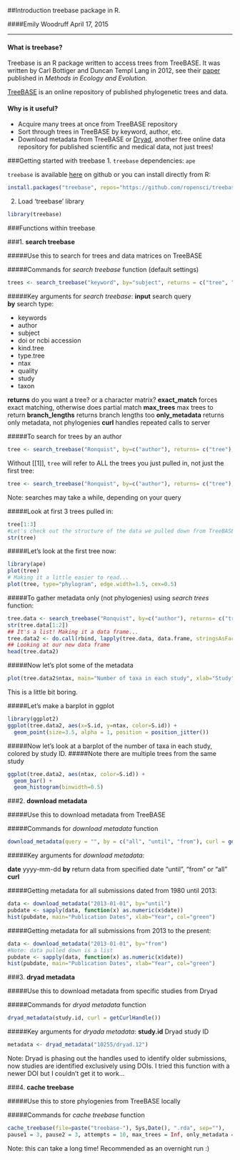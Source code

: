 ##Introduction treebase package in R.

####Emily Woodruff  April 17, 2015

-----------------------------------------
#### What is treebase?

Treebase is an R package written to access trees from TreeBASE. It was written by Carl Bottiger and Duncan Templ Lang in 2012, see their [paper](http://onlinelibrary.wiley.com/doi/10.1111/j.2041-210X.2012.00247.x/full) published in _Methods in Ecology and Evolution_.

[TreeBASE](http://treebase.org/treebase-web/urlAPI.html) is an online repository of published phylogenetic trees and data.  

#### Why is it useful? 

- Acquire many trees at once from TreeBASE repository
- Sort through trees in TreeBASE by keyword, author, etc.
- Download metadata from TreeBASE or [Dryad](http://datadryad.org/), another free online data repository for published scientific and medical data, not just trees!  

###Getting started with treebase
1. `treebase` dependencies: `ape`

`treebase` is available [here](https://github.com/ropensci/treebase) on github or you can install directly from R:

```r
install.packages("treebase", repos="https://github.com/ropensci/treebase" )
```
2. Load 'treebase' library
```r
library(treebase)
```

###Functions within treebase

###1. **search treebase**  

#####Use this to search for trees and data matrices on TreeBASE

#####Commands for _search_ _treebase_ function (default settings)
```r
trees <- search_treebase("keyword", by="subject", returns = c("tree", "matrix"), exact_match = FALSE, max_trees = Inf, branch_lengths = FALSE, curl = getCurlHandle(), verbose = TRUE,  pause1 = 2, pause2 = 1, attempts = 3, only_metadata = FALSE) 
```

#####Key arguments for _search_ _treebase_:
**input**   search query  
**by**      search type:

- keywords
- author
- subject
- doi or ncbi accession
- kind.tree
- type.tree
- ntax
- quality
- study
- taxon

**returns**        do you want a tree? or a character matrix?
**exact_match**    forces exact matching, otherwise does partial match
**max_trees**      max trees to return
**branch_lengths** returns branch lengths too
**only_metadata**  returns only metadata, not phylogenies
**curl**           handles repeated calls to server


#####To search for trees by an author
```r
tree <- search_treebase("Ronquist", by=c("author"), returns= c("tree"), exact_match=TRUE, max_trees = 5)[[1]]
```

Without [[1]], `tree` will refer to ALL the trees you just pulled in, not just the first tree:
```r
tree <- search_treebase("Ronquist", by=c("author"), returns= c("tree"), exact_match=TRUE, max_trees = 5)
```

Note: searches may take a while, depending on your query

#####Look at first 3 trees pulled in:
```r
tree[1:3]
#Let's check out the structure of the data we pulled down from TreeBASE
str(tree)
```

#####Let's look at the first tree now:
```r
library(ape)
plot(tree)
# Making it a little easier to read...
plot(tree, type="phylogram", edge.width=1.5, cex=0.5)
```

#####To gather metadata only (not phylogenies) using _search_ _trees_ function:
```r
tree.data <- search_treebase("Ronquist", by=c("author"), returns= c("tree"), exact_match=TRUE, max_trees = 2, only_metadata=TRUE)
str(tree.data[1:2])
## It's a list! Making it a data frame...
tree.data2 <- do.call(rbind, lapply(tree.data, data.frame, stringsAsFactors=FALSE))
## Looking at our new data frame
head(tree.data2)
```
#####Now let's plot some of the metadata
```r
plot(tree.data2$ntax, main="Number of taxa in each study", xlab="Study", ylab="N taxa", pch=16, col="blue")
```

This is a little bit boring.

#####Let's make a barplot in ggplot
```r
library(ggplot2)
ggplot(tree.data2, aes(x=S.id, y=ntax, color=S.id)) + 
  geom_point(size=3.5, alpha = 1, position = position_jitter())
```

#####Now let's look at a barplot of the number of taxa in each study, colored by study ID.
#####Note there are multiple trees from the same study
```r
ggplot(tree.data2, aes(ntax, color=S.id)) + 
  geom_bar() + 
  geom_histogram(binwidth=0.5)
```

###2. **download metadata**

#####Use this to download metadata from TreeBASE

#####Commands for _download_ _metadata_ function
```r
download_metadata(query = "", by = c("all", "until", "from"), curl = getCurlHandle())
```
#####Key arguments for _download_ _metadata_: 

**date** yyyy-mm-dd 
**by** return data from specified date "until", "from" or "all" 
**curl** 

#####Getting metadata for all submissions dated from 1980 until 2013:
```r
data <- download_metadata("2013-01-01", by="until")
pubdate <- sapply(data, function(x) as.numeric(x$date))
hist(pubdate, main="Publication Dates", xlab="Year", col="green")
```

#####Getting metadata for all submissions from 2013 to the present:
```r
data <- download_metadata("2013-01-01", by="from")
#Note: data pulled down is a list
pubdate <- sapply(data, function(x) as.numeric(x$date))
hist(pubdate, main="Publication Dates", xlab="Year", col="green")
```

###3. **dryad metadata**

#####Use this to download metadata from specific studies from Dryad

#####Commands for _dryad_ _metadata_ function
```r
dryad_metadata(study.id, curl = getCurlHandle())
```

#####Key arguments for _dryada_ _metadata_:
**study.id**    Dryad study ID
```r
metadata <- dryad_metadata("10255/dryad.12")
```
Note: Dryad is phasing out the handles used to identify older submissions, now studies are identified exclusively using DOIs. I tried this function with a newer DOI but I couldn't get it to work...

###4. **cache treebase**

#####Use this to store phylogenies from TreeBASE locally

#####Commands for _cache_ _treebase_ function
```r
cache_treebase(file=paste("treebase-"), Sys,Date(), ".rda", sep=""),
pause1 = 3, pause2 = 3, attempts = 10, max_trees = Inf, only_metadata = FALSE, save = TRUE)
```
Note: this can take a long time! Recommended as an overnight run :)

